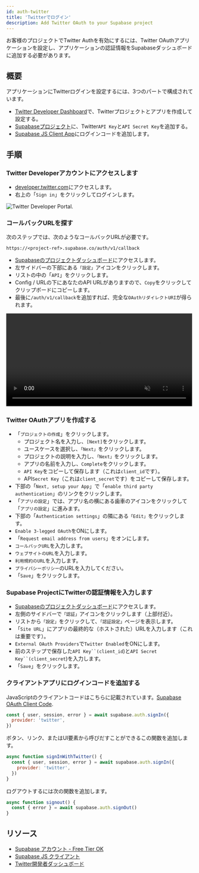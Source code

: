 ```yaml
---
id: auth-twitter
title: 'Twitterでログイン'
description: Add Twitter OAuth to your Supabase project
---
```



お客様のプロジェクトでTwitter Authを有効にするには、Twitter OAuthアプリケーションを設定し、アプリケーションの認証情報をSupabaseダッシュボードに追加する必要があります。

## 概要

アプリケーションにTwitterログインを設定するには、3つのパートで構成されています。

- [Twitter Developer Dashboard](https://developer.twitter.com/en/portal/dashboard)で、Twitterプロジェクトとアプリを作成して設定する。
- [Supabaseプロジェクト](https://supabase.com)に、Twitter`API Key`と`API Secret Key`を追加する。
- [Supabase JS Client App](https://github.com/supabase/supabase-js)にログインコードを追加します。

## 手順

### Twitter Developerアカウントにアクセスします

- [developer.twitter.com](https://developer.twitter.com)にアクセスします。
- 右上の「`Sign in`」をクリックしてログインします。

![Twitter Developer Portal.](/img/guides/twitter-portal.png)

### コールバックURLを探す

次のステップでは、次のようなコールバックURLが必要です。

`https://<project-ref>.supabase.co/auth/v1/callback`

- [Supabaseのプロジェクトダッシュボード](https://supabase.com)にアクセスします。
- 左サイドバーの下部にある`「設定」`アイコンをクリックします。
- リストの中の「`API`」をクリックします。
- Config / URLの下にあなたのAPI URLがありますので、`Copy`をクリックしてクリップボードにコピーします。
- 最後に`/auth/v1/callback`を追加すれば、完全な`OAuthリダイレクトURI`が得られます。

<video width="99%" muted playsInline controls="true">
  <source src="/docs/videos/api/api-url-and-key.mp4" type="video/mp4" muted playsInline />
</video>

### Twitter OAuthアプリを作成する

- 「`プロジェクトの作成`」をクリックします。
  - プロジェクト名を入力し、`[Next]`をクリックします。
  - ユースケースを選択し、`「Next」`をクリックします。
  - プロジェクトの説明を入力し、`「Next」`をクリックします。
  - アプリの名前を入力し、`Complete`をクリックします。
  - `API Key`をコピーして保存します（これは`client_id`です）。
  - API`Secret Key`（これは`client_secret`です）をコピーして保存します。
- 下部の「`Next, setup your App`」で「`enable third party authentication`」のリンクをクリックします。
- 「`アプリの設定`」では、アプリ名の横にある歯車のアイコンをクリックして「`アプリの設定`」に進みます。
- 下部の「`Authentication settings`」の隣にある`「Edit」`をクリックします。
- `Enable 3-legged OAuth`をONにします。
- 「`Request email address from users`」をオンにします。
- `コールバックURL`を入力します。
- `ウェブサイトのURL`を入力します。
- `利用規約のURL`を入力します。
- `プライバシーポリシー`のURLを入力してください。
- 「`Save`」をクリックします。

### Supabase ProjectにTwitterの認証情報を入力します

- [Supabaseのプロジェクトダッシュボード](https://supabase.com)にアクセスします。
- 左側のサイドバーで`「認証」`アイコンをクリックします（上部付近）。
- リストから`「設定」`をクリックして、`「認証設定」`ページを表示します。
- 「`Site URL`」にアプリの最終的な（ホストされた）URLを入力します（これは重要です）。
- `External OAuth Providers`で`Twitter Enabled`をONにします。
- 前のステップで保存した`API Key``(client_id`)と`API Secret Key``(client_secret`)を入力します。
- 「`Save`」をクリックします。

### クライアントアプリにログインコードを追加する

JavaScriptのクライアントコードはこちらに記載されています。[Supabase OAuth Client Code](/docs/reference/javascript/auth-signin#sign-in-using-third-party-providers).

```js
const { user, session, error } = await supabase.auth.signIn({
  provider: 'twitter',
})
```

ボタン、リンク、またはUI要素から呼びだすことができるこの関数を追加します。

```js
async function signInWithTwitter() {
  const { user, session, error } = await supabase.auth.signIn({
    provider: 'twitter',
  })
}
```

ログアウトするには次の関数を追加します。

```js
async function signout() {
  const { error } = await supabase.auth.signOut()
}
```

## リソース

- [Supabase アカウント - Free Tier OK](https://supabase.com)
- [Supabase JS クライアント](https://github.com/supabase/supabase-js)
- [Twitter開発者ダッシュボード](https://developer.twitter.com/en/portal/dashboard)
